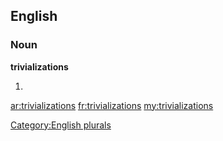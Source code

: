 ==English==

===Noun===
'''trivializations'''

# {{plural of|[[trivialization]]}}

[[Category:English plurals]]

[[ar:trivializations]]
[[fr:trivializations]]
[[my:trivializations]]